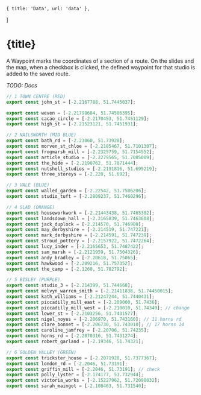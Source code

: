    { title: 'Data', url: 'data' },
]

# {title}

<Backlinks backlinks={backlinks}/>

A Waypoint marks the coordinates of a section of a route. On the slides and the map, when a checkbox is clicked, the defined waypoint for that studio is added to the saved route.

*TODO: Docs*

```javascript
// 1 TOWN CENTRE (RED)
export const john_st = [-2.2167788, 51.7445037];

export const weven = [-2.21798684, 51.74506395];
export const cacao_circle = [-2.2170453, 51.7451129];
export const high_st = [-2.21523121, 51.7451931];

// 2 NAILSWORTH (MID BLUE)
export const bath_rd = [-2.23060, 51.73928];
export const morven_st_chloe = [-2.2185467, 51.7101307];
export const frogmarsh_mill = [-2.2325759, 51.7154552];
export const article_studio = [-2.2279565, 51.7085009];
export const the_hide = [-2.2190762, 51.7071444];
export const nutshell_studios = [-2.2191816, 51.695219];
export const three_storeys = [-2.220, 51.692];

// 3 VALE (BLUE)
export const walled_garden = [-2.22542, 51.7506206];
export const studio_tuft = [-2.2809237, 51.7460296];

// 4 SLAD (ORANGE)
export const houseworkwork = [-2.21443438, 51.7465302];
export const landsdown_hall = [-2.2165839, 51.7463608];
export const jack_duplock = [-2.214570, 51.746980];
export const may_derbyshire = [-2.214519, 51.747221];
export const mark_derbyshire = [-2.214591, 51.747239];
export const stroud_pottery = [-2.2157922, 51.7472264];
export const lucy_inder = [-2.2165653, 51.7487422];
export const sam_marsh = [-2.2121959, 51.7504326];
export const andy_bradley = [-2.20618, 51.75065];
export const hawkwood = [-2.209216, 51.757352];
export const the_camp = [-2.1268, 51.782792];

// 5 BISLEY (PURPLE)
export const studio_3 = [-2.214399, 51.744668];
export const melvyn_warren_smith = [-2.21411838, 51.74450015];
export const kath_williams = [-2.21247244, 51.7440431];
export const piccadilly_mill_east = [-2.209000, 51.7436];
export const piccadilly_mill_west = [-2.210010, 51.74349]; // change
export const lower_st = [-2.2103256, 51.7431577];
export const nigel_noyes = [-2.206970, 51.743160]; // 11 horns rd
export const clare_bonnet = [-2.206730, 51.743010]; // 17 horns 14
export const caroline_jamfrey = [-2.20706, 51.74235];
export const horns_rd = [-2.2070316, 51.7431274];
export const robert_garland = [-2.19346, 51.74321];

// 6 GOLDEN VALLEY (GREEN)
export const trickster_house = [-2.2071928, 51.7377367];
export const london_rd = [-2.2046, 51.73191];
export const griffin_mill = [-2.2046, 51.73191]; // check
export const polly_lyster = [-2.174177, 51.732944];
export const victoria_works = [-2.15227962, 51.72098032];
export const sarah_maingot = [-2.108463, 51.731540];
```